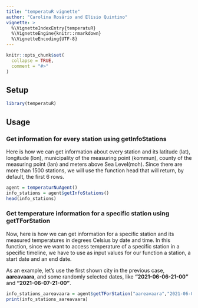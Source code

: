 ```yaml
---
title: "temperatuR vignette"
author: "Carolina Rosário and Elisio Quintino"
vignette: >
  %\VignetteIndexEntry{temperatuR}
  %\VignetteEngine{knitr::rmarkdown}
  %\VignetteEncoding{UTF-8}
---
```


```r
knitr::opts_chunk$set(
  collapse = TRUE,
  comment = "#>" 
)
```


## Setup
```r
library(temperatuR)
```

## Usage 

 
### Get information for every station using getInfoStations

Here is how we can get information about every station and its latitude (lat), longitude (lon), municipality of the measuring point (kommun), county of the measuring point (lan) and meters above Sea Level(moh). 
Since there are more than 1500 stations, we will use the function head that will return, by default, the first 6 rows.

```r
agent = temperaturNuAgent()
info_stations = agent$getInfoStations()
head(info_stations)
```


### Get temperature information for a specific station using getTForStation

Now, here is how we can get information for a specific station and its measured temperatures in degrees Celsius by date and time. In this function, since we want to access temperature of a specific station in a specific timeline, we have to use as input values for our function a station, a start date and an end date.

As an example, let's use the first shown city in the previous case, **aareavaara**, and some randomly selected dates, like  **"2021-06-06-21-00"** and **"2021-06-07-21-00"**.

```r
info_stations_aareavaara = agent$getTForStation("aareavaara","2021-06-06-21-00","2021-06-07-21-00")
print(info_stations_aareavaara)

```



